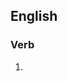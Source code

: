 ==English==

===Verb===
{{head|en|present participle}}

# {{present participle of|promenade|lang=en|nocat=1}}
